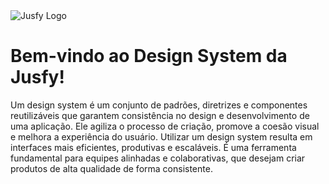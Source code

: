 
<Meta title='Example/Introduction' />

<style>
  {`

  img {
    width: 300px;
    margin: 20px;
  }
  `}
</style>

<img src='https://jusfy.com.br/client/assets/logo-jusfy.svg' alt='Jusfy Logo' />

# Bem-vindo ao Design System da Jusfy!

Um design system é um conjunto de padrões, diretrizes e componentes reutilizáveis que garantem
consistência no design e desenvolvimento de uma aplicação. Ele agiliza o processo de criação,
promove a coesão visual e melhora a experiência do usuário. Utilizar um design system resulta em
interfaces mais eficientes, produtivas e escaláveis. É uma ferramenta fundamental para equipes alinhadas
e colaborativas, que desejam criar produtos de alta qualidade de forma consistente.
